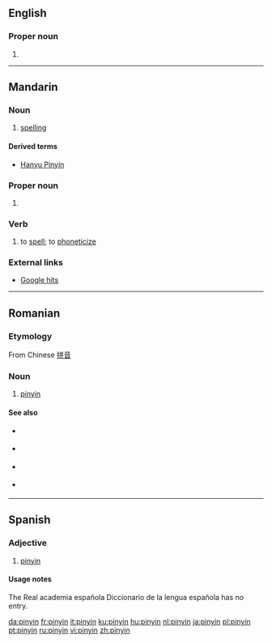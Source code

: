 {{also|Pinyin}}
==English==

===Proper noun===
{{en-proper noun|-}}

# {{alternative spelling of|Pinyin}}

----

==Mandarin==

===Noun===
{{infl|cmn|noun|Pinyin|pīnyīn|traditional and simplified|拼音}}

# [[spelling]]

====Derived terms====
* [[Hanyu Pinyin]]

===Proper noun===
{{infl|cmn|proper noun|Pinyin|pīnyīn|traditional and simplified|拼音}}

# {{alternative spelling of|lang=cmn|Pinyin}}

===Verb===
{{infl|cmn|verb|Pinyin|pīnyīn|traditional and simplified|拼音}}

# to [[spell]]; to [[phoneticize]]

===External links===
* [http://www.google.com/search?q=%22pinyin%22&rls=com.microsoft:en-gb:IE-SearchBox&ie=UTF-8&oe=UTF-8&sourceid=ie7&rlz=1I7GPTB Google hits]

----

==Romanian==

===Etymology===
From Chinese [[拼音]]

===Noun===
{{ro-noun|n}}

# [[#English|pinyin]]

====See also====
{{top2}}
* {{l|ro|plat}} {{qualifier|1st tone}}
* {{l|ro|crescând}} {{qualifier|2nd tone}}
{{mid2}}
* {{l|ro|scăzând-crescând}} {{qualifier|3rd tone}}
* {{l|ro|scăzând}} {{qualifier| 4th tone}}
{{bottom}}

----

==Spanish==
{{rfc|adjective in noun? not in RAE to check. to me it would be a noun with no plural form}}
===Adjective===
{{es-adj|pl=pinyines}}

# [[#English|pinyin]]

====Usage notes====
The Real academia española Diccionario de la lengua española has no entry.

[[da:pinyin]]
[[fr:pinyin]]
[[it:pinyin]]
[[ku:pinyin]]
[[hu:pinyin]]
[[nl:pinyin]]
[[ja:pinyin]]
[[pl:pinyin]]
[[pt:pinyin]]
[[ru:pinyin]]
[[vi:pinyin]]
[[zh:pinyin]]